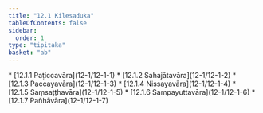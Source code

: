 ```yaml
---
title: "12.1 Kilesaduka"
tableOfContents: false
sidebar:
  order: 1
type: "tipitaka"
basket: "ab"
---
```



<DynamicBreadcrumb />



<TableOfContents>
* [12.1.1 Paṭiccavāra](12-1/12-1-1)
* [12.1.2 Sahajātavāra](12-1/12-1-2)
* [12.1.3 Paccayavāra](12-1/12-1-3)
* [12.1.4 Nissayavāra](12-1/12-1-4)
* [12.1.5 Saṃsaṭṭhavāra](12-1/12-1-5)
* [12.1.6 Sampayuttavāra](12-1/12-1-6)
* [12.1.7 Pañhāvāra](12-1/12-1-7)
</TableOfContents>